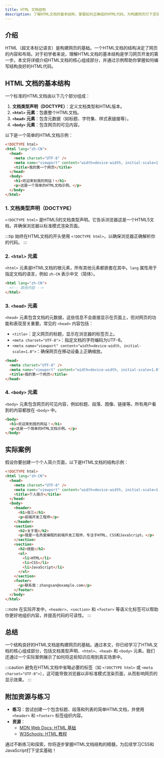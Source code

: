 ```yaml
---
title: HTML 文档结构
description: 了解HTML文档的基本结构，掌握如何正确组织HTML代码，为构建网页打下坚实基础。
---
```


## 介绍

HTML（超文本标记语言）是构建网页的基础。一个HTML文档的结构决定了网页的内容和布局。对于初学者来说，理解HTML文档的基本结构是学习网页开发的第一步。本文将详细介绍HTML文档的核心组成部分，并通过示例帮助你掌握如何编写结构良好的HTML代码。

## HTML 文档的基本结构

一个标准的HTML文档由以下几个部分组成：

1. **文档类型声明（DOCTYPE）**：定义文档类型和HTML版本。
2. **`<html>` 元素**：包裹整个HTML文档。
3. **`<head>` 元素**：包含元数据（如标题、字符集、样式表链接等）。
4. **`<body>` 元素**：包含网页的可见内容。

以下是一个简单的HTML文档示例：

```html
<!DOCTYPE html>
<html lang="zh-CN">
  <head>
    <meta charset="UTF-8" />
    <meta name="viewport" content="width=device-width, initial-scale=1.0" />
    <title>我的第一个网页</title>
  </head>
  <body>
    <h1>欢迎来到我的网站！</h1>
    <p>这是一个简单的HTML文档示例。</p>
  </body>
</html>
```

### 1. 文档类型声明（DOCTYPE）

`<!DOCTYPE html>` 是HTML5的文档类型声明。它告诉浏览器这是一个HTML5文档，并确保浏览器以标准模式渲染页面。

:::tip
始终在HTML文档的开头使用 `<!DOCTYPE html>`，以确保浏览器正确解析你的代码。
:::

### 2. `<html>` 元素

`<html>` 元素是HTML文档的根元素，所有其他元素都嵌套在其中。`lang` 属性用于指定文档的语言，例如 `zh-CN` 表示中文（简体）。

```html
<html lang="zh-CN">
  <!-- 其他内容 -->
</html>
```

### 3. `<head>` 元素

`<head>` 元素包含文档的元数据，这些信息不会直接显示在页面上，但对网页的功能和表现至关重要。常见的 `<head>` 内容包括：

- `<title>`：定义网页的标题，显示在浏览器的标签页上。
- `<meta charset="UTF-8">`：指定文档的字符编码为UTF-8。
- `<meta name="viewport" content="width=device-width, initial-scale=1.0">`：确保网页在移动设备上正确缩放。

```html
<head>
  <meta charset="UTF-8" />
  <meta name="viewport" content="width=device-width, initial-scale=1.0" />
  <title>我的第一个网页</title>
</head>
```

### 4. `<body>` 元素

`<body>` 元素包含网页的可见内容，例如标题、段落、图像、链接等。所有用户看到的内容都放在 `<body>` 中。

```html
<body>
  <h1>欢迎来到我的网站！</h1>
  <p>这是一个简单的HTML文档示例。</p>
</body>
```

## 实际案例

假设你要创建一个个人简介页面，以下是HTML文档的结构示例：

```html
<!DOCTYPE html>
<html lang="zh-CN">
  <head>
    <meta charset="UTF-8" />
    <meta name="viewport" content="width=device-width, initial-scale=1.0" />
    <title>个人简介</title>
  </head>
  <body>
    <header>
      <h1>张三</h1>
      <p>前端开发工程师</p>
    </header>
    <section>
      <h2>关于我</h2>
      <p>我是一名热爱编程的前端开发工程师，专注于HTML、CSS和JavaScript。</p>
    </section>
    <section>
      <h2>技能</h2>
      <ul>
        <li>HTML</li>
        <li>CSS</li>
        <li>JavaScript</li>
      </ul>
    </section>
    <footer>
      <p>联系我：zhangsan@example.com</p>
    </footer>
  </body>
</html>
```

:::note
在实际开发中，`<header>`、`<section>` 和 `<footer>` 等语义化标签可以帮助你更好地组织内容，并提高代码的可读性。
:::

## 总结

一个结构良好的HTML文档是构建网页的基础。通过本文，你已经学习了HTML文档的核心组成部分，包括文档类型声明、`<html>`、`<head>` 和 `<body>` 元素。我们还通过一个实际案例展示了如何将这些知识应用到真实场景中。

:::caution
避免在HTML文档中省略必要的标签（如 `<!DOCTYPE html>` 或 `<meta charset="UTF-8">`），这可能导致浏览器以非标准模式渲染页面，从而影响网页的显示效果。
:::

## 附加资源与练习

- **练习**：尝试创建一个包含标题、段落和列表的简单HTML文档，并使用 `<header>` 和 `<footer>` 标签组织内容。
- **资源**：
  - [MDN Web Docs: HTML 基础](https://developer.mozilla.org/zh-CN/docs/Learn/Getting_started_with_the_web/HTML_basics)
  - [W3Schools: HTML 教程](https://www.w3schools.com/html/)

通过不断练习和探索，你将逐步掌握HTML文档结构的精髓，为后续学习CSS和JavaScript打下坚实基础！